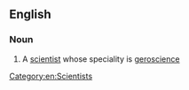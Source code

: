 ==English==

===Noun===
{{en-noun}}

# A [[scientist]] whose speciality is [[geroscience]]

[[Category:en:Scientists]]